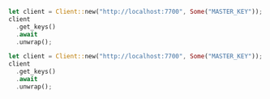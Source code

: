 <CodeGroup>

```rust Rust
let client = Client::new("http://localhost:7700", Some("MASTER_KEY"));
client
  .get_keys()
  .await
  .unwrap();
```

```rust Rust
let client = Client::new("http://localhost:7700", Some("MASTER_KEY"));
client
  .get_keys()
  .await
  .unwrap();
```
</CodeGroup>